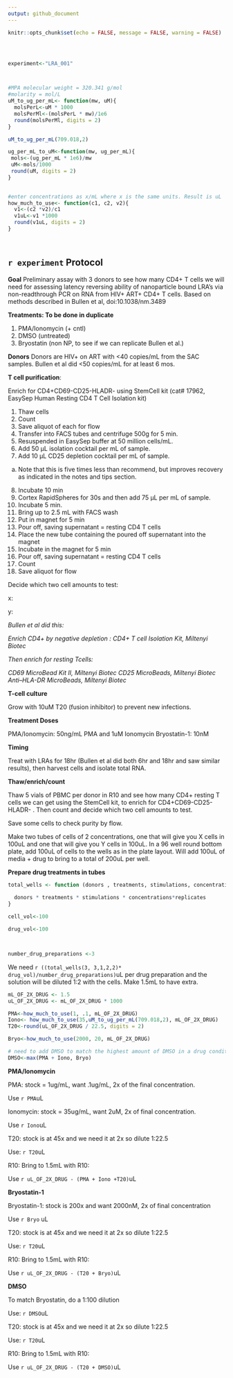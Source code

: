 ```yaml
---
output: github_document
---
```



```r
knitr::opts_chunk$set(echo = FALSE, message = FALSE, warning = FALSE)




experiment<-"LRA_001"



#MPA molecular weight = 320.341 g/mol
#molarity = mol/L
uM_to_ug_per_mL<- function(mw, uM){
  molsPerL<-uM * 1000
  molsPerMl<-(molsPerL * mw)/1e6
  round(molsPerMl, digits = 2)
}

uM_to_ug_per_mL(709.018,2)

ug_per_mL_to_uM<-function(mw, ug_per_mL){
 mols<-(ug_per_mL * 1e6)/mw
 uM<-mols/1000
 round(uM, digits = 2)
}
 

#enter concentrations as x/mL where x is the same units. Result is uL
how_much_to_use<- function(c1, c2, v2){
  v1<-(c2 *v2)/c1
  v1uL<-v1 *1000
  round(v1uL, digits = 2)
}




```

## `r experiment` Protocol



**Goal**
Preliminary assay with 3 donors to see how many CD4+ T cells we will need for assessing latency reversing ability of nanoparticle bound LRA’s via non-readthrough PCR on RNA from HIV+ ART+ CD4+ T cells. Based on methods described in Bullen et al,  doi:10.1038/nm.3489

**Treatments: To be done in duplicate**

1. PMA/Ionomycin (+ cntl)
2. DMSO (untreated)
3. Bryostatin (non NP, to see if we can replicate Bullen et al.)

**Donors**
Donors are HIV+ on ART with <40 copies/mL from the SAC samples. Bullen et al did <50 copies/mL for at least 6 mos.




**T cell purification**: 

Enrich for CD4+CD69-CD25-HLADR- using StemCell kit (cat# 17962, EasySep Human Resting CD4 T Cell Isolation kit)

1.	Thaw cells
2.	Count
3.	Save aliquot of each for flow
4.	Transfer into FACS tubes and centrifuge 500g for 5 min. 
5.	Resuspended in EasySep buffer at 50 million cells/mL. 
6.	Add 50 µL isolation cocktail per mL of sample.
7.	Add 10 µL CD25 depletion cocktail per mL of sample.
a.	Note that this is five times less than recommend, but improves recovery as indicated in the notes and tips section.  
8.	Incubate 10 min
9.	Cortex RapidSpheres for 30s and then add 75 µL per mL of sample. 
10.	Incubate 5 min.
11.	Bring up to 2.5 mL with FACS wash
12.	Put in magnet for 5 min
13.	Pour off, saving supernatant = resting CD4 T cells
14.	Place the new tube containing the poured off supernatant into the magnet 
15.	Incubate in the magnet for 5 min
16.	Pour off, saving supernatant = resting CD4 T cells
17.	Count
18.	Save aliquot for flow

 Decide which two cell amounts to test:

x:

y:       


*Bullen et al did this:*

*Enrich CD4+ by negative depletion :*
*CD4+ T cell Isolation Kit, Miltenyi Biotec*

*Then enrich for resting Tcells:*

*CD69 MicroBead Kit II, Miltenyi Biotec*
*CD25 MicroBeads, Miltenyi Biotec*
*Anti–HLA-DR MicroBeads, Miltenyi Biotec*



**T-cell culture**

Grow with 10uM T20 (fusion inhibitor) to prevent new infections.


**Treatment Doses**

PMA/Ionomycin: 50ng/mL PMA and 1uM Ionomycin
Bryostatin-1: 10nM

**Timing**

Treat with LRAs for 18hr (Bullen et al did both 6hr and 18hr and saw similar results), then harvest cells and isolate total RNA.


**Thaw/enrich/count**

Thaw 5 vials of PBMC per donor in R10 and see how many CD4+ resting T cells we can get using  the StemCell kit, to enrich for CD4+CD69-CD25-HLADR- . Then count and decide which two cell amounts to test.


Save some cells to check purity by flow.

Make two tubes of cells of 2 concentrations, one that will give you X cells in 100uL and one that will give you Y cells in 100uL.
In a 96 well round bottom plate, add 100uL of cells to the wells as in the plate layout. Will add 100uL of media + drug to bring to a total of 200uL per well.


**Prepare drug treatments in tubes**


```r

total_wells <- function (donors , treatments, stimulations, concentrations, replicates){
  
  donors * treatments * stimulations * concentrations*replicates
}

cell_vol<-100

drug_vol<-100



number_drug_preparations <-3

```


We need `r ((total_wells(3, 3,1,2,2)* drug_vol)/number_drug_preparations)`uL per drug preparation and the solution will be diluted 1:2 with the cells. Make
1.5mL to have extra.


```r

mL_OF_2X_DRUG <- 1.5
uL_OF_2X_DRUG <- mL_OF_2X_DRUG * 1000

PMA<-how_much_to_use(1, .1, mL_OF_2X_DRUG)
Iono<- how_much_to_use(35,uM_to_ug_per_mL(709.018,2), mL_OF_2X_DRUG)
T20<-round(uL_OF_2X_DRUG / 22.5, digits = 2)

Bryo<-how_much_to_use(2000, 20, mL_OF_2X_DRUG)

# need to add DMSO to match the highest amount of DMSO in a drug condition
DMSO<-max(PMA + Iono, Bryo)

```

**PMA/Ionomycin**

PMA: stock = 1ug/mL, want .1ug/mL, 2x of the final concentration.

Use `r PMA`uL

Ionomycin: stock = 35ug/mL, want 2uM,  2x of final concentration.

Use `r Iono`uL

T20: stock is at 45x and we need it at 2x so dilute 1:22.5

Use: `r T20`uL

R10: Bring to 1.5mL with R10:

Use `r uL_OF_2X_DRUG - (PMA + Iono +T20) `uL

**Bryostatin-1**

Bryostatin-1: stock is 200x and want 2000nM, 2x of final concentration

Use `r Bryo` uL

T20: stock is at 45x and we need it at 2x so dilute 1:22.5

Use: `r T20`uL

R10: Bring to 1.5mL with R10:

Use `r uL_OF_2X_DRUG - (T20 + Bryo)`uL

**DMSO**

To match Bryostatin, do a 1:100 dilution

Use: `r DMSO`uL

T20: stock is at 45x and we need it at 2x so dilute 1:22.5

Use: `r T20`uL

R10: Bring to 1.5mL with R10:

Use `r uL_OF_2X_DRUG - (T20 + DMSO)`uL
